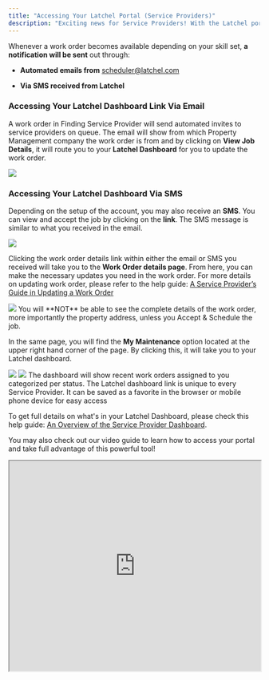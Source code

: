 ```yaml
---
title: "Accessing Your Latchel Portal (Service Providers)"
description: "Exciting news for Service Providers! With the Latchel portal, you can easily access and view all jobs, providing updates to keep things moving smoothly."
---
```


Whenever a work order becomes available depending on your skill set, **a notification will be sent** out through:

* **Automated emails from** [scheduler@latchel.com](mailto:scheduler@latchel.com)

* **Via SMS received from Latchel**

### **Accessing Your Latchel Dashboard Link Via Email**

A work order in Finding Service Provider will send automated invites to service providers on queue. The email will show from which Property Management company the work order is from and by clicking on **View Job Details**, it will route you to your **Latchel Dashboard** for you to update the work order. 

<Frame>
  <img src="/images/rtaImage-7.jpg" />
</Frame>

### **Accessing Your Latchel Dashboard Via SMS**

Depending on the setup of the account, you may also receive an **SMS**. You can view and accept the job by clicking on the **link**. The SMS message is similar to what you received in the email.

<Frame>
  <img src="/images/rtaImage-8.jpg" />
</Frame>

Clicking the work order details link within either the email or SMS you received will take you to the **Work Order details page**. From here, you can make the necessary updates you need in the work order. For more details on updating work order, please refer to the help guide: [A Service Provider’s Guide in Updating a Work Order](/s/topic/0TO5e000000h9wpGAA/A-Service-Provider-s-Guide-in-Updating-a-Work-Order)

<Frame>
  <img src="/images/rtaImage-9.jpg" />
</Frame>

<Note>
  You will **NOT** be able to see the complete details of the work order, more importantly the property address, unless you Accept & Schedule the job.
</Note>

In the same page, you will find the **My Maintenance** option located at the upper right hand corner of the page. By clicking this, it will take you to your Latchel dashboard.

<Frame>
  <img src="/images/rtaImage-10.jpg" />
</Frame>

<Frame>
  <img src="/images/rtaImage-11.jpg" />
</Frame>

<Tip>
  The dashboard will show recent work orders assigned to you categorized per status. The Latchel dashboard link is unique to every Service Provider. It can be saved as a favorite in the browser or mobile phone device for easy access
</Tip>

To get full details on what's in your Latchel Dashboard, please check this help guide: [An Overview of the Service Provider Dashboard](/s/topic/0TO5e000000h9wpGAA/An-Overview-of-the-Service-Provider-Log-In-Dashboard).

You may also check out our video guide to learn how to access your portal and take full advantage of this powerful tool!

<iframe width="100%" height="420" src="https://www.youtube.com/embed/vXItWWReUb8" title="Accessing Your Latchel Portal" frameborder="1" allow="accelerometer; autoplay; clipboard-write; encrypted-media; gyroscope; picture-in-picture; web-share" referrerpolicy="strict-origin-when-cross-origin" allowfullscreen />